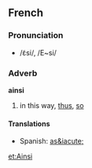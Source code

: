 ==French==
===Pronunciation===
*/ɛ̃si/, /E~si/

===Adverb===
'''ainsi'''

# in this way, [[thus]], [[so]]

====Translations====
*Spanish: [[as&iacute;]]

[[et:Ainsi]]